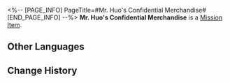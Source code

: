 <%-- [PAGE_INFO]
PageTitle=#Mr. Huo's Confidential Merchandise#
[END_PAGE_INFO] --%>
{{Item Infobox
|id          = 140316
|image       = Item Mr. Huo's Confidential Merchandise.png
|type        = Mission Item
|invCategory = Missions
|rarity      = 3
|effect      = 
|description = The "goods" that Mr. Huo entrusted you to transport, the box is tightly wrapped, and you can't see what's inside.
}}
{{Description|''"Top secret! Looking's for free, but don't touch!"''}}
'''Mr. Huo's Confidential Merchandise''' is a [[Mission Item]].

==Other Languages==
{{Other Languages
|en   = Mr. Huo's Confidential Merchandise
|zhs  = 霍三哥的绝密货物
|zht  = 霍三哥的絕密貨物
|ja   = 霍三兄の極秘貨物
|ko   = 곽세찌의 비밀 화물
|es   = Paquete ultrasecreto del Sr. Huo
|fr   = Marchandise confidentielle de monsieur Huo
|ru   = Совершенно секретный товар господина Хо
|th   = สินค้าลับของคุณ Huo
|vi   = Hàng Tuyệt Mật Của Anh Huo
|de   = Herr Huos streng geheime Waren
|id   = Barang Rahasia Tuan Huo
|pt   = Mercadoria Confidencial do Sr. Huo
}}

==Change History==
{{Change History|2.0}}